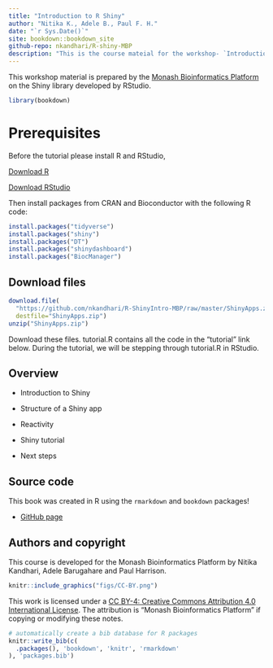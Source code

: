 ```yaml
--- 
title: "Introduction to R Shiny"
author: "Nitika K., Adele B., Paul F. H."
date: "`r Sys.Date()`"
site: bookdown::bookdown_site
github-repo: nkandhari/R-shiny-MBP
description: "This is the course mateial for the workshop- `Introduction R Shiny` offered by [Monash Bioinformatics Platform](https://www.monash.edu/researchinfrastructure/bioinformatics)."
---
```


This workshop material is prepared by the [Monash Bioinformatics Platform](https://www.monash.edu/researchinfrastructure/bioinformatics) on the Shiny library developed by RStudio.

```r
library(bookdown)
```

# Prerequisites
Before the tutorial please install R and RStudio,

[Download R](https://cran.rstudio.com/)

[Download RStudio](https://www.rstudio.com/products/rstudio/download/)

Then install packages from CRAN and Bioconductor with the following R code:

```r
install.packages("tidyverse")
install.packages("shiny")
install.packages("DT")
install.packages("shinydashboard")
install.packages("BiocManager")
```

## Download files

```r
download.file(
  "https://github.com/nkandhari/R-ShinyIntro-MBP/raw/master/ShinyApps.zip",
  destfile="ShinyApps.zip")
unzip("ShinyApps.zip")
```

Download these files. tutorial.R contains all the code in the “tutorial” link below. During the tutorial, we will be stepping through tutorial.R in RStudio.

## Overview
* Introduction to Shiny

* Structure of a Shiny app

* Reactivity

* Shiny tutorial

* Next steps

## Source code {-}

This book was created in R using the `rmarkdown` and `bookdown` packages!

* [GitHub page](https://github.com/nkandhari/R-ShinyIntro-MBP)

## Authors and copyright {-}

This course is developed for the Monash Bioinformatics Platform by Nitika Kandhari, Adele Barugahare and Paul Harrison.

```r
knitr::include_graphics("figs/CC-BY.png")
```

This work is licensed under a [CC BY-4: Creative Commons Attribution 4.0 International License](http://creativecommons.org/licenses/by/4.0/). The attribution is "Monash Bioinformatics Platform" if copying or modifying these notes.

```r
# automatically create a bib database for R packages
knitr::write_bib(c(
  .packages(), 'bookdown', 'knitr', 'rmarkdown'
), 'packages.bib')
```

